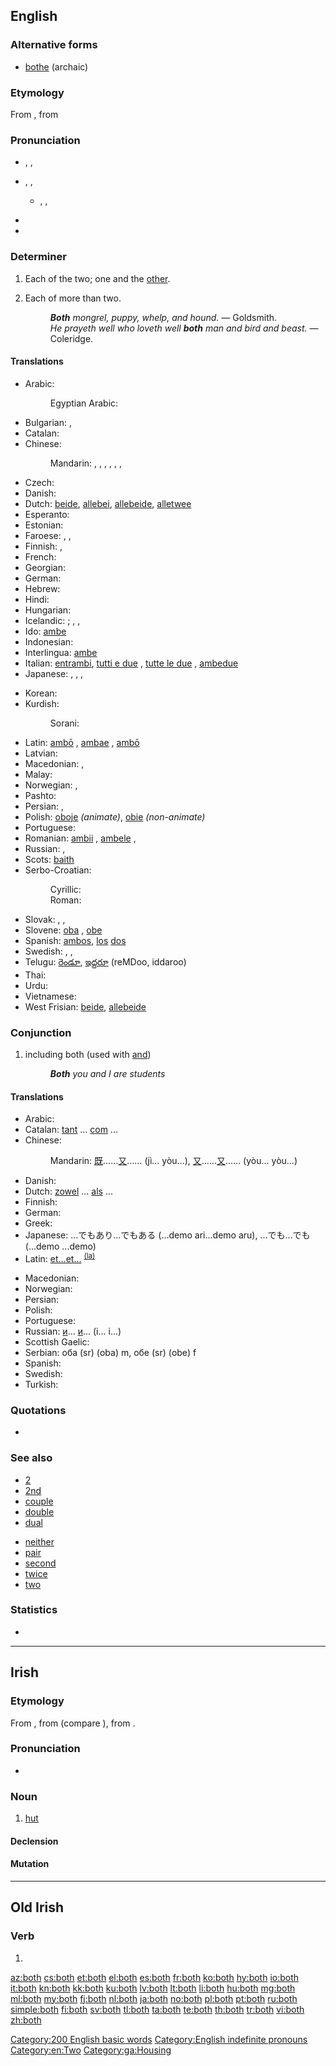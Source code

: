 ==English==

===Alternative forms===
* [[bothe]] (archaic)

===Etymology===
From {{etyl|enm}} {{term|boþe|lang=enm}}, from {{etyl|non}} {{term|báðir|lang=non}}

===Pronunciation===
* {{a|UK}} {{enPR|bōth}}, {{IPA|/bəʊθ/}}, {{X-SAMPA|/b@UT/}}
* {{a|US}} {{enPR|bōth}}, {{IPA|/boʊθ/}}, {{X-SAMPA|/boUT/}}
** {{a|some accents}} {{enPR|bōlth}}, {{IPA|/boʊlθ/}}, {{X-SAMPA|/boUlT/}}
* {{audio|en-us-both.ogg|Audio (US)}}
* {{rhymes|əʊθ}}

===Determiner===
{{en-det}}

# Each of the two; one and the [[other]].
#: {{usex|"Did you want this one or that one?" "Give me '''both'''."}}
#: {{usex|'''Both''' children are such dolls.}}
# {{obsolete}} Each of more than two.
#: '''''Both''' mongrel, puppy, whelp, and hound.'' &mdash; Goldsmith.
#: ''He prayeth well who loveth well '''both''' man and bird and beast.'' &mdash; Coleridge.

====Translations====
{{trans-top|each of two; one and the other}}
* Arabic: {{t-|ar|كل|tr=kull}}
*: Egyptian Arabic: {{tø|arz|الاتنين|tr=letneen|sc=Arab}}
* Bulgarian: {{t-|bg|и двамата|m}},  {{t-|bg|и двете|f}}
* Catalan: {{t-|ca|ambdós}}
* Chinese:
*: Mandarin: {{t-|cmn|都|alt=...都|tr=...dōu|sc=Hani}}, {{t-|cmn|雙方|sc=Hani}}, {{t-|cmn|双方|tr=shuāngfāng|sc=Hani}}, {{t-|cmn|倆|sc=Hani}}, {{t-|cmn|俩|tr=liǎ|sc=Hani}}, {{t-|cmn|兩|sc=Hani}}, {{t-|cmn|两|tr=liǎng|sc=Hani}}
* Czech: {{t+|cs|oba}}
* Danish: {{t+|da|begge}}
* Dutch: [[beide]], [[allebei]], [[allebeide]], [[alletwee]]
* Esperanto: {{t-|eo|ambaŭ}}
* Estonian: {{t-|et|mõlemad|p}}
* Faroese: {{t-|fo|báðir|m|p}}, {{t-|fo|báðar|f|p}}, {{t-|fo|bæði|n|p}}
* Finnish: {{t-|fi|molempi|p|alt=molemmat}}, {{t+|fi|kumpikin|s}}
* French: {{t+|fr|tous les deux|p}}
* Georgian: {{t-|ka|ორივე|sc=Geor|tr=orive}}
* German: {{t+|de|beide}}
* Hebrew: {{t-|he|שני|m|p}}
* Hindi: {{t-|hi|दोनों|tr=donõ}}
* Hungarian: {{t+|hu|mindkét}}
* Icelandic: {{t+|is|bæði}}; {{t+|is|báðir|m|p}}, {{t+|is|báðar|f|p}}, {{t+|is|bæði|n|p}}
* Ido: [[ambe]]
* Indonesian: {{t+|id|dua|alt=keduanya}}
* Interlingua: [[ambe]]
* Italian: [[entrambi]], [[tutti e due]] {{m}}, [[tutte le due]] {{f}}, [[ambedue]]
* Japanese: {{t+|ja|両方|tr=ryōhō}},  {{t+|ja|両|alt=両-|tr=ryō}}, {{qualifier|of two people only}} {{t-|ja|どちらも|tr=dochira mo}},  {{t+|ja|双方|tr=sōhō}}
{{trans-mid}}
* Korean: {{t-|ko|둘 다|tr=dul da|sc=Hang}}
* Kurdish:
*: Sorani: {{ku-Arab|[[هه‌ردو]]}}
* Latin: [[ambo|ambō]] {{m}}, [[ambae]] {{f}}, [[ambo|ambō]] {{n}}
* Latvian: {{t+|lv|abi}}
* Macedonian: {{t-|mk|обата|m|tr=óbata|sc=Cyrl}}, {{t-|mk|двата|m|tr=dváta|sc=Cyrl}}
* Malay: {{t+|ms|kedua-dua}}
* Norwegian: {{t+|no|begge}},  {{t+|no|båe}}
* Pashto: {{t-|ps|دواړه|tr=dwâṛa}}
* Persian: {{t-|fa|هر دو|tr=har do|sc=fa-Arab}}, {{t+|fa|هردو|tr=hardo|sc=fa-Arab}}
* Polish: [[oboje]] {{m}} ''(animate)'', [[obie]] {{m|f|n}} ''(non-animate)''
* Portuguese: {{t+|pt|ambos}}
* Romanian: [[ambii]] {{m}}, [[ambele]] {{f}}, {{t+|ro|amândoi}}
* Russian: {{t+|ru|оба|m|n|tr=óba}}, {{t-|ru|обе|f|tr=óbe}}
* Scots: [[baith]]
* Serbo-Croatian:
*: Cyrillic: {{t-|sh|оба|m|alt=о̏ба|sc=Cyrl}}
*: Roman: {{t-|sh|oba|m|alt=ȍba}}
* Slovak: {{qualifier|animate}} {{t-|sk|obidvaja|m|p}}, {{qualifier|inanimate}} {{t-|sk|obidva|m|p}}, {{t-|sk|obidve|f|n|p}}
* Slovene: [[oba]] {{m}}, [[obe]] {{f}}
* Spanish: [[ambos]], [[el|los]] [[dos]]
* Swedish: {{t+|sv|båda}}, {{t+|sv|bägge}}, {{t-|sv|ömse}}
* Telugu: [[రెండూ]], [[ఇద్దరూ]] (reMDoo, iddaroo)
* Thai: {{t-|th|ทั้งสอง|tr=táng sŏng}}
* Urdu: {{t-|ur|دونوں|tr=donõ}}
* Vietnamese: {{t-|vi|cả hai}}
* West Frisian: [[beide]], [[allebeide]]
{{trans-bottom}}

===Conjunction===
{{en-con}}

# including both (used with [[and]])
#: '''''Both''' you and I are students''

====Translations====
{{trans-top|both...and...}}
* Arabic: {{t-|ar|كلا... و...|tr=kilaa... wa...}}
* Catalan: [[tant]] ... [[com]] ...
* Chinese:
*: Mandarin: [[既]]……[[又]]…… (jì... yòu...), [[又]]……[[又]]…… (yòu... yòu...)
* Danish: {{t+|da|både|alt=både...og...}}
* Dutch: [[zowel]] ... [[als]] ...
* Finnish: {{t-|fi|sekä ... että}}
* German: {{t+|de|sowohl ... als auch}}
* Greek: {{t-|el|και... και...|tr=ke... ke|sc=Grek}}
* Japanese: …でもあり…でもある (...demo ari...demo aru), …でも…でも (...demo ...demo)
* Latin: [[et#Latin|et...et...]] <sup>[[et|(la)]]</sup>
{{trans-mid}}
* Macedonian: {{t-|mk|и... и...|tr=i... i... |sc=Cyrl}}
* Norwegian: {{t-|no|både ... og ...}}
* Persian: {{t-|fa|هم...هم}}
* Polish: {{t-|pl|zarówno ..., jak i ...}}
* Portuguese: {{t-|pt|ambos...e...}}
* Russian: [[и]]... [[и]]... (i... i...)
* Scottish Gaelic: {{t-|gd|dà chuid|alt=an dà chuid... agus...}}
* Serbian: оба (sr) (oba) m, обе (sr) (obe) f
* Spanish: {{t-|es|tanto... como...}}
* Swedish: {{t+|sv|både}}
* Turkish: {{t-|tr|hem... hem...}}
{{trans-bottom}}

===Quotations===
* {{seeCites}}

===See also===
{{rel-top|various semantically related terms}}
* [[2]]
* [[2nd]]
* [[couple]]
* [[double]]
* [[dual]]
{{rel-mid}}
* [[neither]]
* [[pair]]
* [[second]]
* [[twice]]
* [[two]]
{{rel-bottom}}

===Statistics===
* {{rank|thing|set|told|197|both|having|look|heard}}

[[Category:200 English basic words]]
[[Category:English indefinite pronouns]]
[[Category:en:Two]]

----

==Irish==

===Etymology===
From {{etyl|sga|ga}} {{term|both|lang=sga}}, from {{etyl|cel-pro|ga}} {{recons|butā|lang=cel-pro}} (compare {{etyl|wlm|-}} {{term|bot||dwelling|lang=wlm}}), from {{etyl|ine-pro|ga}} {{recons|bʰuH-||to be|lang=ine-pro}}.

===Pronunciation===
* {{IPA|lang=ga|[bˠɔh]|[bˠɔ]}}

===Noun===
{{head|ga|noun|gender=f}}

# [[hut]]

====Declension====
{{ga-noun-f3|b|oth|otha|othanna}}

====Mutation====
{{ga mut cons|b|oth}}

[[Category:ga:Housing]]

----

==Old Irish==

===Verb===
{{head|sga|verb form|head=·both}}

# {{conjugation of|attá|at·tá|pret|pass|conjunct|lang=sga}}

[[az:both]]
[[cs:both]]
[[et:both]]
[[el:both]]
[[es:both]]
[[fr:both]]
[[ko:both]]
[[hy:both]]
[[io:both]]
[[it:both]]
[[kn:both]]
[[kk:both]]
[[ku:both]]
[[lv:both]]
[[lt:both]]
[[li:both]]
[[hu:both]]
[[mg:both]]
[[ml:both]]
[[my:both]]
[[fj:both]]
[[nl:both]]
[[ja:both]]
[[no:both]]
[[pl:both]]
[[pt:both]]
[[ru:both]]
[[simple:both]]
[[fi:both]]
[[sv:both]]
[[tl:both]]
[[ta:both]]
[[te:both]]
[[th:both]]
[[tr:both]]
[[vi:both]]
[[zh:both]]